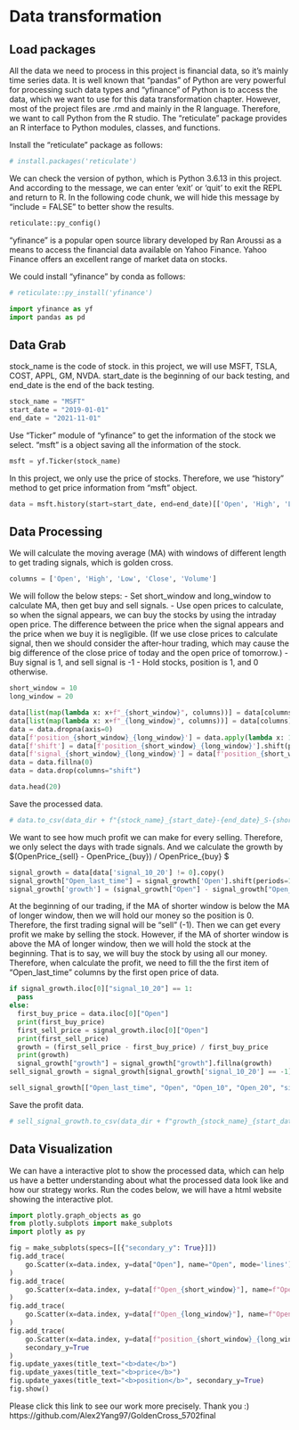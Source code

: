 # Data transformation

## Load packages

All the data we need to process in this project is financial data, so it's mainly time series data. It is well known that "pandas" of Python are very powerful for processing such data types and "yfinance" of Python is to access the data, which we want to use for this data transformation chapter. However, most of the project files are .rmd and mainly in the R language. Therefore, we want to call Python from the R studio. The "reticulate" package provides an R interface to Python modules, classes, and functions. 

Install the "reticulate" package as follows:

```r
# install.packages('reticulate')
```

We can check the version of python, which is Python 3.6.13 in this project. And according to the message, we can enter 'exit' or 'quit' to exit the REPL and return to R. In the following code chunk, we will hide this message by "include = FALSE" to better show the results.

```python
reticulate::py_config()
```

"yfinance" is a popular open source library developed by Ran Aroussi as a means to access the financial data available on Yahoo Finance. Yahoo Finance offers an excellent range of market data on stocks.

We could install "yfinance" by conda as follows:

```r
# reticulate::py_install('yfinance')
```

```python
import yfinance as yf
import pandas as pd
```

## Data Grab

stock_name is the code of stock. in this project, we will use MSFT, TSLA, COST, APPL, GM, NVDA.
start_date is the beginning of our back testing, and end_date is the end of the back testing.

```python
stock_name = "MSFT"
start_date = "2019-01-01"
end_date = "2021-11-01"
```

Use "Ticker" module of "yfinance" to get the information of the stock we select. "msft" is a object saving all the information of the stock.

```python
msft = yf.Ticker(stock_name)
```

In this project, we only use the price of stocks. Therefore, we use "history" method to get price information from "msft" object.

```python
data = msft.history(start=start_date, end=end_date)[['Open', 'High', 'Low', 'Close', 'Volume']]
```


## Data Processing

We will calculate the moving average (MA) with windows of different length to get trading signals, which is golden cross.

```python
columns = ['Open', 'High', 'Low', 'Close', 'Volume']
```

We will follow the below steps:
- Set short_window and long_window to calculate MA, then get buy and sell signals.
- Use open prices to calculate, so when the signal appears, we can buy the stocks by using the intraday open price. The difference between the price when the signal appears and the price when we buy it is negligible. (If we use close prices to calculate signal, then we should consider the after-hour trading, which may cause the big difference of the close price of today and the open price of tomorrow.)
- Buy signal is 1, and sell signal is -1
- Hold stocks, position is 1, and 0 otherwise.

```python
short_window = 10
long_window = 20
```

```python
data[list(map(lambda x: x+f"_{short_window}", columns))] = data[columns].rolling(window=short_window).mean()
data[list(map(lambda x: x+f"_{long_window}", columns))] = data[columns].rolling(window=long_window).mean()
data = data.dropna(axis=0)
data[f'position_{short_window}_{long_window}'] = data.apply(lambda x: 1 if x[f"Open_{short_window}"] > x[f"Open_{long_window}"] else 0, axis=1)
data[f'shift'] = data[f'position_{short_window}_{long_window}'].shift(periods=1)
data[f'signal_{short_window}_{long_window}'] = data[f'position_{short_window}_{long_window}'] - data[f'shift']
data = data.fillna(0)
data = data.drop(columns="shift")
```

```python
data.head(20)
```

Save the processed data.

```python
# data.to_csv(data_dir + f"{stock_name}_{start_date}-{end_date}_S-{short_window}_L-{long_window}.csv")
```

We want to see how much profit we can make for every selling. Therefore, we only select the days with trade signals. And we calculate the growth by $(OpenPrice_{sell} - OpenPrice_{buy}) / OpenPrice_{buy} $

```python
signal_growth = data[data['signal_10_20'] != 0].copy()
signal_growth["Open_last_time"] = signal_growth['Open'].shift(periods=1)
signal_growth['growth'] = (signal_growth["Open"] - signal_growth["Open_last_time"]) / signal_growth["Open_last_time"]
```

At the beginning of our trading, if the MA of shorter window is below the MA of longer window, then we will hold our money so the position is 0. Therefore, the first trading signal will be "sell" (-1). Then we can get every profit we make by selling the stock. However, if the MA of shorter window is above the MA of longer window, then we will hold the stock at the beginning. That is to say, we will buy the stock by using all our money. Therefore, when calculate the profit, we need to fill the the first item of "Open_last_time" columns by the first open price of data.

```python
if signal_growth.iloc[0]["signal_10_20"] == 1:
  pass
else:
  first_buy_price = data.iloc[0]["Open"]
  print(first_buy_price)
  first_sell_price = signal_growth.iloc[0]["Open"]
  print(first_sell_price)
  growth = (first_sell_price - first_buy_price) / first_buy_price
  print(growth)
  signal_growth["growth"] = signal_growth["growth"].fillna(growth)
sell_signal_growth = signal_growth[signal_growth['signal_10_20'] == -1]
```

```python
sell_signal_growth[["Open_last_time", "Open", "Open_10", "Open_20", "signal_10_20", "growth"]]
```

Save the profit data.

```python
# sell_signal_growth.to_csv(data_dir + f"growth_{stock_name}_{start_date}-{end_date}_S-{short_window}_L-{long_window}.csv")
```


## Data Visualization

We can have a interactive plot to show the processed data, which can help us have a better understanding about what the processed data look like and how our strategy works. Run the codes below, we will have a html website showing the interactive plot.

```python
import plotly.graph_objects as go
from plotly.subplots import make_subplots
import plotly as py
```


```python
fig = make_subplots(specs=[[{"secondary_y": True}]])
fig.add_trace(
    go.Scatter(x=data.index, y=data["Open"], name="Open", mode='lines')
)
fig.add_trace(
    go.Scatter(x=data.index, y=data[f"Open_{short_window}"], name=f"Open_{short_window}", mode='lines')
)
fig.add_trace(
    go.Scatter(x=data.index, y=data[f"Open_{long_window}"], name=f"Open_{long_window}", mode='lines')
)
fig.add_trace(
    go.Scatter(x=data.index, y=data[f"position_{short_window}_{long_window}"], name=f"position_{short_window}_{long_window}", mode='lines'),
    secondary_y=True
)
fig.update_yaxes(title_text="<b>date</b>")
fig.update_yaxes(title_text="<b>price</b>")
fig.update_yaxes(title_text="<b>position</b>", secondary_y=True)
fig.show()
```


Please click this link to see our work more precisely. Thank you :)
https://github.com/Alex2Yang97/GoldenCross_5702final

